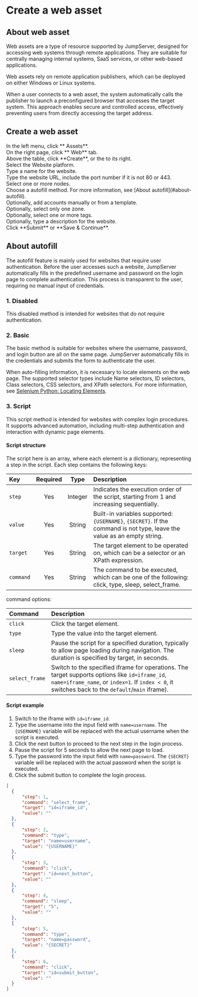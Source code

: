 # Create a web asset

## About web asset

Web assets are a type of resource supported by JumpServer, designed for accessing web systems through remote applications. They are suitable for centrally managing internal systems, SaaS services, or other web-based applications.

Web assets rely on remote application publishers, which can be deployed on either Windows or Linux systems.

When a user connects to a web asset, the system automatically calls the publisher to launch a preconfigured browser that accesses the target system. This approach enables secure and controlled access, effectively preventing users from directly accessing the target address.

## Create a web asset

<Steps>

<div>
<Nav name="console" />
</div>

<div>
In the left menu, click **<Icon name="Assets" /> Assets**.
</div>

<div>
On the right page, click **<Icon name="Globe" /> Web** tab.
</div>

<div>
Above the table, click **Create**, or the <Icon name="ChevronDownWithBgColor" /> to its right.
</div>

<div>
Select the Website platform.
</div>

<div>
Type a name for the website.
</div>

<div>
Type the website URL, include the port number if it is not 80 or 443.
</div>

<div>
Select one or more nodes.
</div>

<div>
Choose a autofill method. For more information, see [About autofill](#about-autofill).
</div>

<div>
Optionally, add accounts manually or from a template.
</div>

<div>
Optionally, select only one zone.
</div>

<div>
Optionally, select one or more tags.
</div>

<div>
Optionally, type a description for the website.
</div>

<div>
Click **Submit** or **Save & Continue**.
</div>

</Steps>


## About autofill

The autofill feature is mainly used for websites that require user authentication. Before the user accesses such a website, JumpServer automatically fills in the predefined username and password on the login page to complete authentication. This process is transparent to the user, requiring no manual input of credentials.

### 1. Disabled
This disabled method is intended for websites that do not require authentication.

### 2. Basic
The basic method is suitable for websites where the username, password, and login button are all on the same page. JumpServer automatically fills in the credentials and submits the form to authenticate the user.

When auto-filling information, it is necessary to locate elements on the web page. The supported selector types include Name selectors, ID selectors, Class selectors, CSS selectors, and XPath selectors. For more information, see [Selenium Python: Locating Elements](https://selenium-python.readthedocs.io/locating-elements.html).

### 3. Script
This script method is intended for websites with complex login procedures. It supports advanced automation, including multi-step authentication and interaction with dynamic page elements.

#### Script structure

The script here is an array, where each element is a dictionary, representing a step in the script. 
Each step contains the following keys:

|Key|Required|Type|Description|
|:---|:---:|:---:|:---|
|`step`|Yes|Integer|Indicates the execution order of the script, starting from 1 and increasing sequentially.|
|`value`|Yes|String|Built-in variables supported: `{USERNAME}`, `{SECRET}`. If the command is not type, leave the value as an empty string.|
|`target`|Yes|String|The target element to be operated on, which can be a selector or an XPath expression.|
|`command`|Yes|String|The command to be executed, which can be one of the following: click, type, sleep, select_frame.|

command options:

|Command|Description|
|:---|:---|
|`click`|Click the target element.|
|`type`|Type the value into the target element.|
|`sleep`|Pause the script for a specified duration, typically to allow page loading during navigation. The duration is specified by target, in seconds.|
|`select_frame`|Switch to the specified iframe for operations. The target supports options like `id=iframe_id`, `name=iframe_name`, or `index=1`. If `index < 0`, it switches back to the `default`/`main` iframe).|

#### Script example

1. Switch to the iframe with `id=iframe_id`.
2. Type the username into the input field with `name=username`. The `{USERNAME}` variable will be replaced with the actual username when the script is executed.
3. Click the next button to proceed to the next step in the login process.
4. Pause the script for 5 seconds to allow the next page to load.
5. Type the password into the input field with `name=password`. The `{SECRET}` variable will be replaced with the actual password when the script is executed.
6. Click the submit button to complete the login process.

```json
[
  {
      "step": 1,
      "command": "select_frame",
      "target": "id=iframe_id",
      "value": ""
  },
  {
      "step": 2,
      "command": "type",
      "target": "name=username",
      "value": "{USERNAME}"
  },
  {
      "step": 3,
      "command": "click",
      "target": "id=next_button",
      "value": ""
  },
  {
      "step": 4,
      "command": "sleep",
      "target": "5",
      "value": ""
  },
  {
      "step": 5,
      "command": "type",
      "target": "name=password",
      "value": "{SECRET}"
  },
  {
      "step": 6,
      "command": "click",
      "target": "id=submit_button",
      "value": ""
  }
]
```

